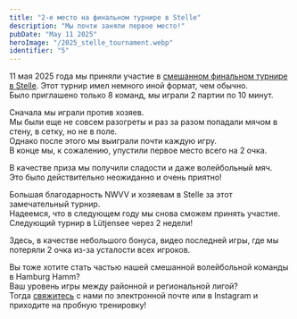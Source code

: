 ---
title: "2-е место на финальном турнире в Stelle"
description: "Мы почти заняли первое место!"
pubDate: "May 11 2025"
heroImage: "/2025_stelle_tournament.webp"
identifier: "5"  
---


11 мая 2025 года мы приняли участие в [смешанном финальном турнире в Stelle](https://volleyball-hoheheide.de/volley-mixed-abschlussturnier-der-region-hohe-heide-2025/).
Этот турнир имел немного иной формат, чем обычно.  
Было приглашено только 8 команд, мы играли 2 партии по 10 минут.

Сначала мы играли против хозяев.  
Мы были еще не совсем разогреты и раз за разом попадали мячом в стену, в сетку, но не в поле.  
Однако после этого мы выиграли почти каждую игру.  
В конце мы, к сожалению, упустили первое место всего на 2 очка.

В качестве приза мы получили сладости и даже  волейбольный мяч.  
Это было действительно неожиданно и очень приятно!

Большая благодарность NWVV и хозяевам в Stelle за этот замечательный турнир.  
Надеемся, что в следующем году мы снова сможем принять участие.  
Следующий турнир в Lütjensee через 2 недели!

Здесь, в качестве небольшого бонуса, видео последней игры, где мы потеряли 2 очка из-за усталости всех игроков.

<YouTube id="rIXq1ZrXKyY" />

Вы тоже хотите стать частью нашей смешанной волейбольной команды в Hamburg Hamm?  
Ваш уровень игры между районной и региональной лигой?  
Тогда [свяжитесь](/ru/contact/) с нами по электронной почте или в Instagram и приходите на пробную тренировку!